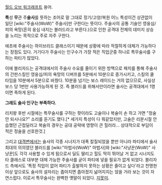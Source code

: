 [[월드 오브 워크래프트]] 용어.

'''특'''성 '''무'''관 주'''술사'''를 뜻하는 조어로 말 그대로 정기/고양/복원 어느 특성이건 상관없이 일단 [wiki:"주술사(WoW)" 주술사]만 구한다는 뜻이다. 주술사의 공통 기술인 영웅심/피의 욕망(흔히 웅심 내지는 블러드라고 부른다.)으로 인한 공격대 전체의 데미지 상승을 노리는 목적으로 주로 자주 구한다.

애초에 주술사는 하이브리드 클래스이기 때문에 상황에 따라 적절하게 대체가 가능하다는 장점도 있다. 거기다가 주술사는 인구수가 가장 적은 직업군중 하나로 특무술사를 구하는 파티가 많았다.

이에 블리자드는 공격대에서의 주술사 수요를 줄이기 위한 방책으로 패치를 통해 주술사의 간판스킬인 영웅심/피의 욕망의 디버프를 5분에서 10분으로 증가시키고, 스킬의 쿨타임을 10분에서 5분으로 바꿨다. 10분을 넘기는 보스 레이드는 거의 없으므로, 사실상 보스 당 1번만 사용가능하게 된 것. 즉 블러드를 위해서만이라면 술사는 공격대에서 1명이면 족하게 된다.

'''그래도 술사 인구는 부족하다.'''

리치왕 후반 시절에는 특무술사를 구하는 팟이라도 고술이나 복술이 손 하고 가면 "정술 안 되시나요?" 소리를 듣기도 했다.[* 세가지 특성이 다 뭐같았지만, 고술은 리분시절 안습했던 근접딜러고 복술의 경우는 공대 공략에 영향이 큰 힐러라... 상대적으로 부담이 적은 정술을 선호한것.]

그리고 [[대격변]]에서는 술사의 각종 시너지가 대폭 칼질되었을 뿐만 아니라 파티에서 술사 최대의 의의였던 블러드를 [wiki:"마법사(WoW)" 마법사]와 [wiki:"사냥꾼(WoW)" 사냥꾼]도 각각 사용할 수 있게 됨으로서 딜도 딸리고 힐도 딱히 뛰어날 거 없고 시너지도 타 클래스로 대부분 대체 가능한 주술사를 굳이 파티에 넣을 필요가 없게 되었다. 블리자드 측에서도 '특정 직업이 없어 파티가 출발하지 못하는 상황은 줄이고 싶다'라고 천명한 이상 앞으로도 술사의 설자리는 좁아지면 좁아졌지 넒어지지는 않을 거라 보는 것이 자연스럽다. 이로서 특무술사는 완벽한 옛말이 되었다. [[지못미]].
